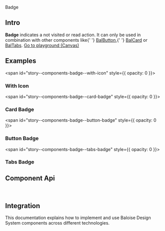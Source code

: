 
<bal-doc-banner id="story--components-badge--basic">Badge</bal-doc-banner>

## Intro

<bal-doc-lead>
  <b>Badge</b> indicates a not visited or read action. It can only be used in combination with other components like{' '}
  <a href="?path=/docs/components-button--primary">BalButton</a>,{' '}
  <a href="?path=/docs/components-card--basic">BalCard</a> or <a href="?path=/docs/components-tabs--basic">BalTabs</a>.
</bal-doc-lead>

<Canvas withSource="open">
  <Story id="components-badge--basic" />
</Canvas>

<bal-doc-app>
  <bal-button-group class="mb-large" position="center">
    <a class="button is-primary" href="?path=/story/components-accordion--basic">
      Go to playground (Canvas)
    </a>
    <bal-doc-stackblitz template={Basic.parameters.docs.source.code} modules="badge"></bal-doc-stackblitz>
  </bal-button-group>
</bal-doc-app>

## Examples

<span id="story--components-badge--with-icon" style={{ opacity: 0 }}></span>

### With Icon

<Canvas>
  <Story id="components-badge--with-icon" />
</Canvas>

<span id="story--components-badge--card-badge" style={{ opacity: 0 }}></span>

### Card Badge

<Canvas>
  <Story id="components-badge--card-badge" />
</Canvas>

<span id="story--components-badge--button-badge" style={{ opacity: 0 }}></span>

### Button Badge

<Canvas>
  <Story id="components-badge--button-badge" />
</Canvas>

<span id="story--components-badge--tabs-badge" style={{ opacity: 0 }}></span>

### Tabs Badge

<Canvas>
  <Story id="components-badge--tabs-badge" />
</Canvas>

## Component Api

<Description markdown={readme} />

<br />

## Integration

This documentation explains how to implement and use Baloise Design System components across different technologies.

<bal-doc-link-list>
  <a href="?path=/docs/development-getting-started-html5-overview--page">
    <bal-doc-link-list-item template="html5"></bal-doc-link-list-item>
  </a>
  <a href="?path=/docs/development-getting-started-vue-overview--page">
    <bal-doc-link-list-item template="vue"></bal-doc-link-list-item>
  </a>
  <a href="?path=/docs/development-getting-started-angular-overview--page">
    <bal-doc-link-list-item template="angular"></bal-doc-link-list-item>
  </a>
  <a href="?path=/docs/development-getting-started-react-overview--page">
    <bal-doc-link-list-item template="react"></bal-doc-link-list-item>
  </a>
</bal-doc-link-list>


<Description markdown={testing} />

<bal-doc-github link="/components/bal-badge/stories/bal-badge.docs.mdx"></bal-doc-github>
